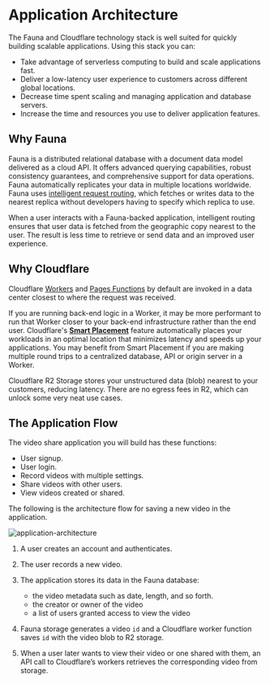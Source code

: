 # Application Architecture

The Fauna and Cloudflare technology stack is well suited for quickly building
scalable applications. Using this stack you can:

- Take advantage of serverless computing to build and scale applications fast.
- Deliver a low-latency user experience to customers across different global locations.
- Decrease time spent scaling and managing application and database servers.
- Increase the time and resources you use to deliver application features.


## Why Fauna

Fauna is a distributed relational database with a document data model delivered
as a cloud API. It offers advanced querying capabilities, robust consistency
guarantees, and comprehensive support for data operations. Fauna automatically
replicates your data in multiple locations worldwide. Fauna uses [intelligent
request routing](https://fauna.com/blog/global-applications), which fetches or
writes data to the nearest replica without developers having to specify which
replica to use.

When a user interacts with a Fauna-backed application, intelligent routing
ensures that user data is fetched from the geographic copy nearest to the user.
The result is less time to retrieve or send data and an improved user
experience.

## Why Cloudflare

Cloudflare [Workers](https://developers.cloudflare.com/workers/) and [Pages
Functions](https://developers.cloudflare.com/pages/platform/functions/) by
default are invoked in a data center closest to where the request was received.

If you are running back-end logic in a Worker, it may be more performant to run
that Worker closer to your back-end infrastructure rather than the end user.
Cloudflare's **[Smart
Placement](https://developers.cloudflare.com/workers/configuration/smart-placement/)**
feature automatically places your workloads in an optimal location that
minimizes latency and speeds up your applications. You may benefit from Smart
Placement if you are making multiple round trips to a centralized database, API
or origin server in a Worker.

Cloudflare R2 Storage stores your unstructured data (blob) nearest to your
customers, reducing latency. There are no egress fees in R2, which can unlock
some very neat use cases.

## The Application Flow

The video share application you will build has these functions:

- User signup.
- User login.
- Record videos with multiple settings.
- Share videos with other users.
- View videos created or shared.

The following is the architecture flow for saving a new video in the
application.

![application-architecture](https://workshop-shadid.s3.amazonaws.com/cffqlx/application-architecture.png)

1. A user creates an account and authenticates.
2. The user records a new video.
3. The application stores its data in the Fauna database:
    - the video metadata such as date, length, and so forth.
    - the creator or owner of the video
    - a list of users granted access to view the video

4. Fauna storage generates a video `id` and a Cloudflare worker function saves
   `id` with the video blob to R2 storage.

5. When a user later wants to view their video or one shared with them, an API call to Cloudflare’s workers retrieves the corresponding
    video from storage.


